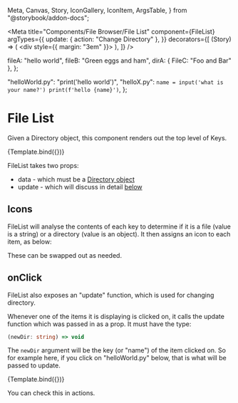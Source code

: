   Meta,
  Canvas,
  Story,
  IconGallery,
  IconItem,
  ArgsTable,
} from "@storybook/addon-docs";



<Meta
  title="Components/File Browser/File List"
  component={FileList}
  argTypes={{
    update: { action: "Change Directory" },
  }}
  decorators={[
    (Story) => (
      <div style={{ margin: "3em" }}>
        <Story />
      </div>
    ),
  ]}
/>


  fileA: "hello world",
  fileB: "Green eggs and ham",
  dirA: { FileC: "Foo and Bar" },
};

  "helloWorld.py": "print('hello world')",
  "helloX.py": `name = input('what is your name?')
print(f'hello {name}')`,
};

# File List

Given a Directory object, this component renders out the top level of Keys.

<Canvas>
  <Story
    name="Basic"
    args={{
      data: basicExampleDir,
    }}
  >
    {Template.bind({})}
  </Story>
</Canvas>

<ArgsTable story="Basic" />

FileList takes two props:

- data - which must be a [Directory object](http://localhost:6006/?path=/docs/components-file-browser-outline--page#Directory%20interface)
- update - which will discuss in detail [below](#onClick)

## Icons

FileList will analyse the contents of each key to determine if it is a file (value is a string) or a directory (value is an object). It then assigns an icon to each item, as below:

<IconGallery>
  <IconItem name="Folder">
    <Folder />
  </IconItem>
  <IconItem name="File">
    <File />
  </IconItem>
</IconGallery>

These can be swapped out as needed.

## onClick <a name="onClick"/>

FileList also exposes an "update" function, which is used for changing directory.

Whenever one of the items it is displaying is clicked on, it calls the update function which was passed in as a prop. It must have the type:

```typescript
(newDir: string) => void
```

The `newDir` argument will be the key (or "name") of the item clicked on. So for example here, if you click on "helloWorld.py" below, that is what will be passed to update.

<Canvas>
  <Story
    name="Python"
    args={{
      data: pythonExampleDir,
    }}
  >
    {Template.bind({})}
  </Story>
</Canvas>

You can check this in actions.
